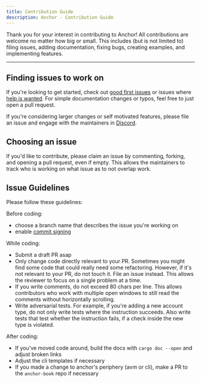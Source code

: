 ```yaml
---
title: Contribution Guide
description: Anchor - Contribution Guide
---
```


Thank you for your interest in contributing to Anchor! All contributions are
welcome no matter how big or small. This includes (but is not limited to) filing
issues, adding documentation, fixing bugs, creating examples, and implementing
features.

---

## Finding issues to work on

If you're looking to get started, check out
[good first issues](https://github.com/coral-xyz/anchor/issues?q=is%3Aissue+is%3Aopen+label%3A%22good+first+issue%22)
or issues where
[help is wanted](https://github.com/coral-xyz/anchor/issues?q=is%3Aissue+is%3Aopen+label%3A%22help+wanted%22).
For simple documentation changes or typos, feel free to just open a pull
request.

If you're considering larger changes or self motivated features, please file an
issue and engage with the maintainers in
[Discord](https://discord.gg/NHHGSXAnXk).

## Choosing an issue

If you'd like to contribute, please claim an issue by commenting, forking, and
opening a pull request, even if empty. This allows the maintainers to track who
is working on what issue as to not overlap work.

## Issue Guidelines

Please follow these guidelines:

Before coding:

- choose a branch name that describes the issue you're working on
- enable
  [commit signing](https://docs.github.com/en/authentication/managing-commit-signature-verification/signing-commits)

While coding:

- Submit a draft PR asap
- Only change code directly relevant to your PR. Sometimes you might find some
  code that could really need some refactoring. However, if it's not relevant to
  your PR, do not touch it. File an issue instead. This allows the reviewer to
  focus on a single problem at a time.
- If you write comments, do not exceed 80 chars per line. This allows
  contributors who work with multiple open windows to still read the comments
  without horizontally scrolling.
- Write adversarial tests. For example, if you're adding a new account type, do
  not only write tests where the instruction succeeds. Also write tests that
  test whether the instruction fails, if a check inside the new type is
  violated.

After coding:

- If you've moved code around, build the docs with `cargo doc --open` and adjust
  broken links
- Adjust the cli templates if necessary
- If you made a change to anchor's periphery (avm or cli), make a PR to the
  `anchor-book` repo if necessary
